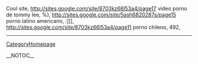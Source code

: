 Cool site, http://sites.google.com/site/8703kz66l53a4/page17 video porno de tommy lee,  %), http://sites.google.com/site/5ash6820287s/page15 porno latino americano,  :]]], http://sites.google.com/site/8703kz66l53a4/page11 porno chileno,  492,
----
[[CategoryHomepage]]

__NOTOC__